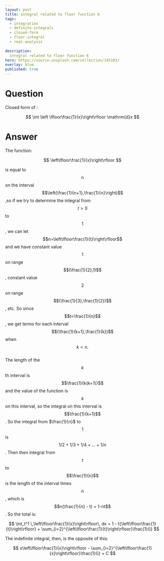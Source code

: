 ---
layout: post
title: integral related to floor function 6
tags:
  - integration   
  - definite-integrals
  - closed-form
  - floor-integral
  - real-analysis
  
description:  
  integral related to floor function 6
hero: https://source.unsplash.com/collection/145103/
overlay: blue
published: true
---


# Question

Closed form of :

$$
\int \left \lfloor\frac{1}{x}\right\rfloor \mathrm{d}x
$$


<!--break-->


# Answer

The function:

$$
\left\lfloor\frac{1}{x}\right\rfloor
$$

is equal to $$n$$ on the interval $$\left(\frac{1}{n+1},\frac{1}{n}\right)$$,so if we try to determine the 
integral from $$t>0$$ to $$1$$, we can let $$n=\left\lfloor\frac{1}{t}\right\rfloor$$ and we have constant
 value $$1$$ on range $$(\frac{1}{2},1)$$, constant value $$2$$ on range $$(\frac{1}{3},\frac{1}{2})$$, etc. 
 So since $$t<\frac{1}{n}$$, we get terms for each interval $$(\frac{1}{k+1},\frac{1}{k})$$ when $$k<n.$$  
 The length of the $$k$$th interval is $$\frac{1}{k(k+1)}$$ and the value of the function is $$k$$ on this 
 interval, so the integral on this interval is $$\frac{1}{k+1}$$.  So the integral from $\frac{1}{n}$ to $$1$$
 is $$1/2 + 1/3 + 1/4 + ... + 1/n$$.  Then then integral from $$t$$ to $$\frac{1}{n}$$ is the length of the 
 interval times $$n$$, which is $$n(\frac{1}{n} - t) = 1-nt$$.  So the total is:

$$
\int_t^1 \,\left\lfloor\frac{1}{x}\right\rfloor\, dx = 1 - t{\left\lfloor\frac{1}{t}\right\rfloor} + 
\sum_{i=2}^{\left\lfloor\frac{1}{t}\right\rfloor}\frac{1}{i}
$$

The indefinite integral, then, is the opposite of this:

$$
x\left\lfloor\frac{1}{x}\right\rfloor - \sum_{i=2}^{\left\lfloor\frac{1}{x}\right\rfloor}\frac{1}{i} + C
$$